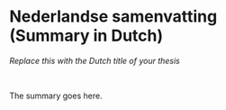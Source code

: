 # Nederlandse samenvatting (Summary in Dutch) {-}
\chaptermark{Summary in Dutch}

::: {lang=nl}

_Replace this with the Dutch title of your thesis_

\bigskip
<br>

The summary goes here.

:::
